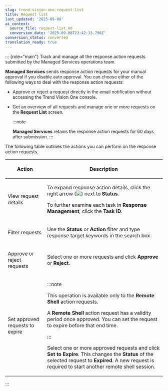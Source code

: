 ```yaml
---
slug: trend-vision-one-request-list
title: Request list
last_updated: '2025-09-08'
ai_context:
  source_file: request-list.md
  conversion_date: '2025-09-08T23:42:13.796Z'
conversion_status: converted
translation_ready: true
---
```


::: {role="main"}
Track and manage all the response action requests submitted by the Managed Services operations team.

**Managed Services** sends response action requests for your manual approval if you disable auto approval. You can choose either of the following ways to deal with the response action requests:

- Approve or reject a request directly in the email notification without accessing the Trend Vision One console.

- Get an overview of all requests and manage one or more requests on the **Request List** screen.

  :::note

  **Managed Services** retains the response action requests for 60 days after submission.
  :::

The following table outlines the actions you can perform on the response action requests.

<table>
<colgroup>
<col style="width: 25%" />
<col style="width: 75%" />
</colgroup>
<thead>
<tr>
<th><p>Action</p></th>
<th><p>Description</p></th>
</tr>
</thead>
<tbody>
<tr>
<td><p>View request details</p></td>
<td><p>To expand response action details, click the right arrow (<img src="./images/MXDR_right_arrow=GUID-C241F4C2-72ED-4379-89B2-CECE291F6F66=1=en-us=Low.webp" />) next to <strong>Status</strong>.</p>
<p>To further examine each task in <strong>Response Management</strong>, click the <strong>Task ID</strong>.</p></td>
</tr>
<tr>
<td><p>Filter requests</p></td>
<td><p>Use the <strong>Status</strong> or <strong>Action</strong> filter and type response target keywords in the search box.</p></td>
</tr>
<tr>
<td><p>Approve or reject requests</p></td>
<td><p>Select one or more requests and click <strong>Approve</strong> or <strong>Reject</strong>.</p></td>
</tr>
<tr>
<td><p>Set approved requests to expire</p></td>
<td>

:::note

<p>This operation is available only to the <strong>Remote Shell</strong> action requests.</p>
<p>A <strong>Remote Shell</strong> action request has a validity period once approved. You can set the request to expire before that end time.</p>


:::


<p>Select one or more approved requests and click <strong>Set to Expire</strong>. This changes the <strong>Status</strong> of the selected request to <strong>Expired</strong>. A new request is required to start another remote shell session.</p></td>
</tr>
</tbody>
</table>
:::
